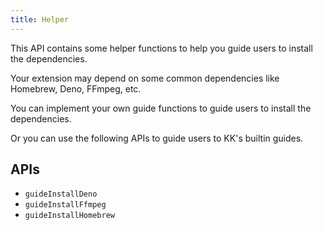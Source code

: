 ```yaml
---
title: Helper
---
```


This API contains some helper functions to help you guide users to install the dependencies.

Your extension may depend on some common dependencies like Homebrew, Deno, FFmpeg, etc.

You can implement your own guide functions to guide users to install the dependencies.

Or you can use the following APIs to guide users to KK's builtin guides.

## APIs

- `guideInstallDeno`
- `guideInstallFfmpeg`
- `guideInstallHomebrew`
